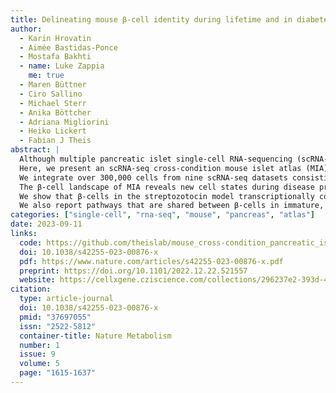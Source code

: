 ```yaml
---
title: Delineating mouse β-cell identity during lifetime and in diabetes with a single cell atlas
author:
  - Karin Hrovatin
  - Aimée Bastidas-Ponce
  - Mostafa Bakhti
  - name: Luke Zappia
    me: true
  - Maren Büttner
  - Ciro Sallino
  - Michael Sterr
  - Anika Böttcher
  - Adriana Migliorini
  - Heiko Lickert
  - Fabian J Theis
abstract: |
  Although multiple pancreatic islet single-cell RNA-sequencing (scRNA-seq) datasets have been generated, a consensus on pancreatic cell states in development, homeostasis and diabetes as well as the value of preclinical animal models is missing.
  Here, we present an scRNA-seq cross-condition mouse islet atlas (MIA), a curated resource for interactive exploration and computational querying.
  We integrate over 300,000 cells from nine scRNA-seq datasets consisting of 56 samples, varying in age, sex and diabetes models, including an autoimmune type 1 diabetes model (NOD), a glucotoxicity/lipotoxicity type 2 diabetes model (db/db) and a chemical streptozotocin β-cell ablation model.
  The β-cell landscape of MIA reveals new cell states during disease progression and cross-publication differences between previously suggested marker genes.
  We show that β-cells in the streptozotocin model transcriptionally correlate with those in human type 2 diabetes and mouse db/db models, but are less similar to human type 1 diabetes and mouse NOD β-cells.
  We also report pathways that are shared between β-cells in immature, aged and diabetes models. MIA enables a comprehensive analysis of β-cell responses to different stressors, providing a roadmap for the understanding of β-cell plasticity, compensation and demise.
categories: ["single-cell", "rna-seq", "mouse", "pancreas", "atlas"]
date: 2023-09-11
links:
  code: https://github.com/theislab/mouse_cross-condition_pancreatic_islet_atlas
  doi: 10.1038/s42255-023-00876-x
  pdf: https://www.nature.com/articles/s42255-023-00876-x.pdf
  preprint: https://doi.org/10.1101/2022.12.22.521557
  website: https://cellxgene.cziscience.com/collections/296237e2-393d-4e31-b590-b03f74ac5070
citation:
  type: article-journal
  doi: 10.1038/s42255-023-00876-x
  pmid: "37697055"
  issn: "2522-5812"
  container-title: Nature Metabolism
  number: 1
  issue: 9
  volume: 5
  page: "1615-1637"
---
```


